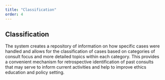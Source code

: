 ```yaml
---
title: "Classification"
order: 4
---
```


## Classification

The system creates a repository of information on how specific cases were handled and allows for the classification of cases based on categories of consult focus and more detailed topics within each category. This provides a convenient mechanism for retrospective identification of past consults that may serve to inform current activities and help to improve ethics education and policy setting.
